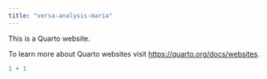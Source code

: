 ```yaml
---
title: "versa-analysis-maria"
---
```


This is a Quarto website.

To learn more about Quarto websites visit <https://quarto.org/docs/websites>.

```r
1 + 1
```
